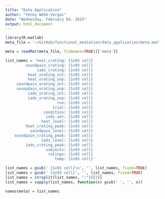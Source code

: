 ```yaml
---
title: "Data Application"
author: "Yenny Webb-Vargas"
date: "Wednesday, February 04, 2015"
output: html_document
---
```


```r
library(R.matlab)
meta_file = '~/GitHub/functional_mediation/data_application/meta.mat'

meta = readMat(meta_file, fixNames=TRUE)[['meta']]
```

```r
list_names = 'heat_crating: {1x93 cell}
         soundpain_crating: {1x93 cell}
              iads_crating: {1x93 cell}
          heat_orating_int: {1x93 cell}
          heat_orating_unp: {1x93 cell}
     soundpain_orating_int: {1x93 cell}
     sounpdain_orating_unp: {1x93 cell}
          iads_orating_int: {1x93 cell}
          iads_orating_unp: {1x93 cell}
                       run: {1x93 cell}
                     trial: {1x93 cell}
                 condition: {1x93 cell}
                  iads_set: {1x93 cell}
                heat_level: {1x93 cell}
         heat_crating_peak: {1x93 cell}
           soundpain_level: {1x93 cell}
    soundpain_crating_peak: {1x93 cell}
                iads_level: {1x93 cell}
         iads_crating_peak: {1x93 cell}
                  subjects: {1x93 cell}
                   ratings: {1x93 cell}
                      temp: {1x93 cell}'

list_names = gsub(' {1x93 cell}\n', '', list_names, fixed=TRUE)
list_names = gsub(' {1x93 cell}', '', list_names, fixed=TRUE)
list_names = strsplit(list_names, ":")[[1]]
list_names = sapply(list_names, function(x) gsub(' ', '', x))

names(meta) = list_names
```


```r

```

